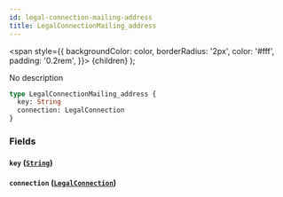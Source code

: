 ```yaml
---
id: legal-connection-mailing-address
title: LegalConnectionMailing_address
---
```


<span
style={{
      backgroundColor: color,
      borderRadius: '2px',
      color: '#fff',
      padding: '0.2rem',
    }}>
{children}
</span>
);

No description

```graphql
type LegalConnectionMailing_address {
  key: String
  connection: LegalConnection
}
```

### Fields

#### `key` ([`String`](/v1/scalars/string))

#### `connection` ([`LegalConnection`](/v1/objects/legal-connection))
